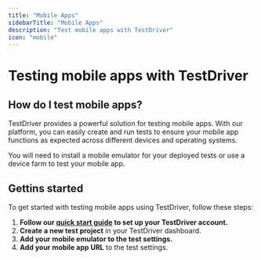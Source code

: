 ```yaml
---
title: "Mobile Apps"
sidebarTitle: "Mobile Apps"
description: "Test mobile apps with TestDriver"
icon: "mobile"
---
```


# Testing mobile apps with TestDriver

## How do I test mobile apps?
TestDriver provides a powerful solution for testing mobile apps. With our platform, you can easily create and run tests to ensure your mobile app functions as expected across different devices and operating systems.

<Tip>You will need to install a mobile emulator for your deployed tests or use a device farm to test your mobile app.</Tip>

## Gettins started
To get started with testing mobile apps using TestDriver, follow these steps:
1. **Follow our [quick start guide](/overview/quickstart) to set up your TestDriver account.**
2. **Create a new test project** in your TestDriver dashboard.
3. **Add your mobile emulator to the test settings.**
4. **Add your mobile app URL** to the test settings.

